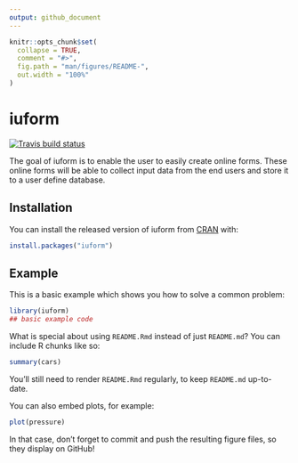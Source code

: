 ```yaml
---
output: github_document
---
```


<!-- README.md is generated from README.Rmd. Please edit that file -->

```r
knitr::opts_chunk$set(
  collapse = TRUE,
  comment = "#>",
  fig.path = "man/figures/README-",
  out.width = "100%"
)
```

# iuform

<!-- badges: start -->
[![Travis build status](https://travis-ci.com/urodoct/iuform.svg?branch=master)](https://travis-ci.com/urodoct/iuform)
<!-- badges: end -->

The goal of iuform is to enable the user to easily create online forms. These online forms will be able to collect input
   data from the end users and store it to a user define database.

## Installation

You can install the released version of iuform from [CRAN](https://CRAN.R-project.org) with:

``` r
install.packages("iuform")
```

## Example

This is a basic example which shows you how to solve a common problem:

```r
library(iuform)
## basic example code
```

What is special about using `README.Rmd` instead of just `README.md`? You can include R chunks like so:

```r
summary(cars)
```

You'll still need to render `README.Rmd` regularly, to keep `README.md` up-to-date.

You can also embed plots, for example:

```r
plot(pressure)
```

In that case, don't forget to commit and push the resulting figure files, so they display on GitHub!

